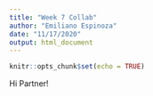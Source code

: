 ```yaml
---
title: "Week 7 Collab"
author: "Emiliano Espinoza"
date: "11/17/2020"
output: html_document
---
```


```r
knitr::opts_chunk$set(echo = TRUE)
```

Hi Partner!

